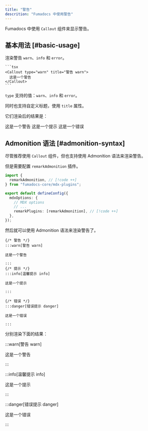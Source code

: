 ```yaml
---
title: "警告"
descrition: "Fumadocs 中使用警告"
---
```


Fumadocs 中使用 `Callout` 组件来显示警告。

## 基本用法 [#basic-usage]

渲染警告 `warn`、`info` 和 `error`。

````mdx
```tsx
<Callout type="warn" title="警告 warn">
  这是一个警告
</Callout>
```
````

`type` 支持的值：`warn`、`info` 和 `error`。

同时也支持自定义标题，使用 `title` 属性。

它们渲染后的结果是：

<Callout type="warn" title="警告 warn">
  这是一个警告
</Callout>

<Callout type="info" title="温馨提示 info">
  这是一个提示
</Callout>

<Callout type="error" title="错误提示 error">
  这是一个错误
</Callout>

## Admonition 语法 [#admonition-syntax]

尽管推荐使用 `Callout` 组件，但也支持使用 Admonition 语法来渲染警告。

但是需要配置 `remarkAdmonition` 插件。

```ts title="source.config.ts"
import {
  remarkAdmonition, // [!code ++]
} from "fumadocs-core/mdx-plugins";

export default defineConfig({
  mdxOptions: {
    // MDX options
    // ...
    remarkPlugins: [remarkAdmonition], // [!code ++]
  },
});
```

然后就可以使用 Admonition 语法来渲染警告了。

```mdx
{/* 警告 */}
:::warn[警告 warn]

这是一个警告

:::
{/* 提示 */}
:::info[温馨提示 info]

这是一个提示

:::

{/* 错误 */}
:::danger[错误提示 danger]

这是一个错误

:::
```

分别渲染下面的结果：

:::warn[警告 warn]

这是一个警告

:::

:::info[温馨提示 info]

这是一个提示

:::

:::danger[错误提示 danger]

这是一个错误

:::

